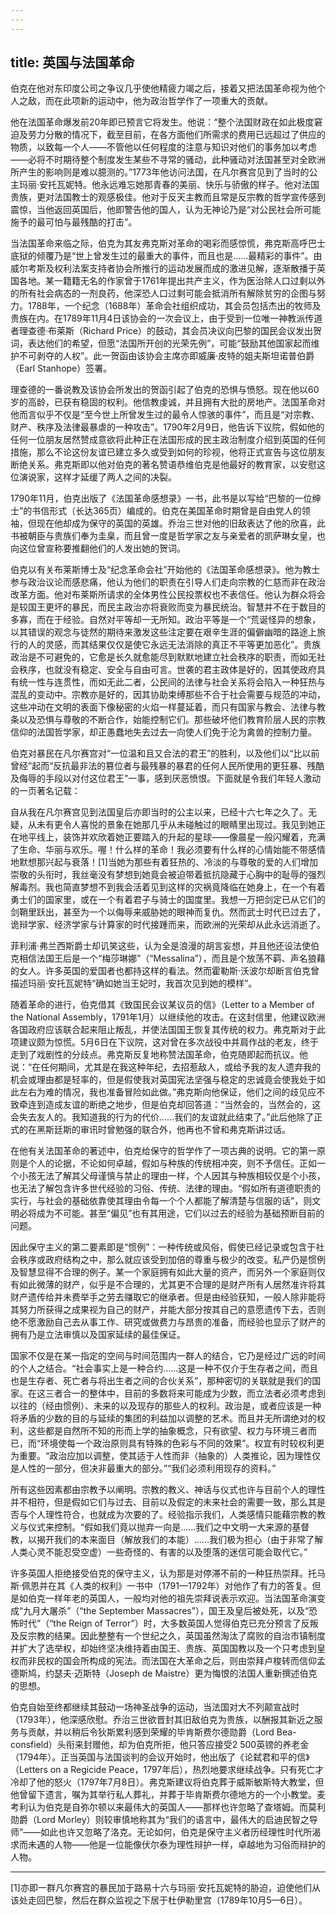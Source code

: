 ```yaml
---
---
---
```

title: 英国与法国革命
---




伯克在他对东印度公司之争议几乎使他精疲力竭之后，接着又把法国革命视为他个人之敌，而在此项新的运动中，他为政治哲学作了一项重大的贡献。

他在法国革命爆发前20年即已预言它将发生。他说：“整个法国财政在如此极度窘迫及劳力分散的情况下，截至目前，在各方面他们所需求的费用已远超过了供应的物质，以致每一个人——不管他以任何程度的注意与知识对他们的事务加以考虑——必将不时期待整个制度发生某些不寻常的骚动，此种骚动对法国甚至对全欧洲所产生的影响则是难以臆测的。”1773年他访问法国，在凡尔赛宫见到了当时的公主玛丽·安托瓦妮特。他永远难忘她那青春的美丽、快乐与骄傲的样子。他对法国贵族，更对法国教士的观感极佳。他对于反天主教而且常是反宗教的哲学宣传感到震惊，当他返回英国后，他即警告他的国人，认为无神论乃是“对公民社会所可能施予的最可怕与最残酷的打击”。

当法国革命来临之际，伯克为其友弗克斯对革命的喝彩而感惊慌，弗克斯高呼巴士底狱的倾覆乃是“世上曾发生过的最重大的事件，而且也是……最精彩的事件”。由威尔考斯及权利法案支持者协会所推行的运动发展而成的激进见解，逐渐散播于英国各地。某一籍籍无名的作家曾于1761年提出共产主义，作为医治除人口过剩以外的所有社会病态的一剂良药，他深恐人口过剩可能会抵消所有解除贫穷的企图与努力。1788年，一个纪念（1688年）革命会社组织成功，其会员包括杰出的牧师及贵族在内。在1789年11月4日该协会的一次会议上，由于受到一位唯一神教派传道者理查德·布莱斯（Richard Price）的鼓动，其会员决议向巴黎的国民会议发出贺词，表达他们的希望，但愿“法国所开创的光荣先例”，可能“鼓励其他国家起而维护不可剥夺的人权”。此一贺函由该协会主席亦即威廉·皮特的姐夫斯坦诺普伯爵（Earl Stanhope）签署。

理查德的一番说教及该协会所发出的贺函引起了伯克的恐惧与愤怒。现在他以60岁的高龄，已获有稳固的权利。他信教虔诚，并且拥有大批的房地产。法国革命对他而言似乎不仅是“至今世上所曾发生过的最令人惊骇的事件”，而且是“对宗教、财产、秩序及法律最暴虐的一种攻击”。1790年2月9日，他告诉下议院，假如他的任何一位朋友居然赞成意欲将此种正在法国形成的民主政治制度介绍到英国的任何措施，那么不论这份友谊已建立多久或受到如何的珍视，他将正式宣告与这位朋友断绝关系。弗克斯即以他对伯克的著名赞语恭维伯克是他最好的教育家，以安慰这位演说家，这样才延缓了两人之间的决裂。

1790年11月，伯克出版了《法国革命感想录》一书，此书是以写给“巴黎的一位绅士”的书信形式（长达365页）编成的。伯克在美国革命时期曾是自由党人的领袖，但现在他却成为保守的英国的英雄。乔治三世对他的旧敌表达了他的欣喜，此书被朝臣与贵族们奉为圭臬，而且曾一度是哲学家之友与亲爱者的凯萨琳女皇，也向这位曾宣称要推翻他们的人发出她的贺词。

伯克以有关布莱斯博士及“纪念革命会社”开始他的《法国革命感想录》。他为教士参与政治议论而感悲痛，他认为他们的职责在引导人们走向宗教的仁慈而非在政治改革方面。他对布莱斯所请求的全体男性公民投票权也不表信任。他认为群众将会是较国王更坏的暴民，而民主政治亦将衰败而变为暴民统治。智慧并不在于数目的多寡，而在于经验。自然对平等却一无所知。政治平等是一个“荒诞怪异的想象，以其错误的观念与徒然的期待来激发这些注定要在艰辛生涯的偏僻幽暗的路途上旅行的人的灵感，而其结果仅仅是使它永远无法消除的真正不平等更加恶化”。贵族政治是不可避免的，它愈是长久就愈能尽到默默地建立社会秩序的职责，而如无社会秩序，也就没有稳定、安全与自由可言。世袭的君主政体是好的，因其使政府具有统一性与连贯性，而如无此二者，公民间的法律与社会关系将会陷入一种狂热与混乱的变动中。宗教亦是好的，因其协助束缚那些不合于社会需要与规范的冲动，这些冲动在文明的表面下像秘密的火焰一样蔓延着，而只有国家与教会、法律与教条以及恐惧与尊敬的不断合作，始能控制它们。那些破坏他们教育阶层人民的宗教信仰的法国哲学家，却正愚蠢地失去过去一向使人们免于沦为禽兽的控制力量。

伯克对暴民在凡尔赛宫对“一位温和且又合法的君王”的胜利，以及他们以“比以前曾经”起而“反抗最非法的篡位者与最残暴的暴君的任何人民所使用的更狂暴、残酷及侮辱的手段以对付这位君王”一事，感到厌恶愤恨。下面就是令我们年轻人激动的一页著名记载：

自从我在凡尔赛宫见到法国皇后亦即当时的公主以来，已经十六七年之久了。无疑，从未有更令人喜悦的景象在她那几乎从未碰触过的眼睛里出现过。我见到她正在地平线上，装饰并欢欣着她正要踏入的升起的星球——像晨星一般闪耀着，充满了生命、华丽与欢乐。喔！什么样的革命！我必须要有什么样的心情始能不带感情地默想那兴起与衰落！[1]当她为那些有着狂热的、冷淡的与尊敬的爱的人们增加崇敬的头衔时，我丝毫没有梦想到她竟会被迫带着抵抗隐藏于心胸中的耻辱的强烈解毒剂。我也简直梦想不到我会活着见到这样的灾祸竟降临在她身上，在一个有着勇士们的国家里，或在一个有着君子与骑士的国度里。我想一万把剑定已从它们的剑鞘里跃出，甚至为一个以侮辱来威胁她的眼神而复仇。然而武士时代已过去了，诡辩学家、经济学家与计算家的时代接踵而来，而欧洲的光荣却从此永远消逝了。



菲利浦·弗兰西斯爵士却讥笑这些，认为全是浪漫的胡言妄想，并且他还设法使伯克相信法国王后是一个“梅莎琳娜”（“Messalina”），而且是个放荡不羁、声名狼藉的女人。许多英国的爱国者也都持这样的看法。然而霍勒斯·沃波尔却断言伯克曾描述玛丽·安托瓦妮特“确如她当王妃时，我首次见到她的模样”。

随着革命的进行，伯克借其《致国民会议某议员的信》（Letter to a Member of the National Assembly，1791年1月）以继续他的攻击。在这封信里，他建议欧洲各国政府应该联合起来阻止叛乱，并使法国国王恢复其传统的权力。弗克斯对于此项建议颇为惊慌。5月6日在下议院，这对曾在多次战役中并肩作战的老友，终于走到了戏剧性的分歧点。弗克斯反复地称赞法国革命，伯克随即起而抗议。他说：“在任何期间，尤其是在我这种年纪，去招惹敌人，或给予我的友人遗弃我的机会或理由都是轻率的，但是假使我对英国宪法坚强与稳定的忠诚竟会使我处于如此左右为难的情况，我也准备冒险如此做。”弗克斯向他保证，他们之间的歧见应不致牵连到造成友谊的断绝之地步，但是伯克却回答道：“当然会的，当然会的，这会失去友人的。我知道我的行为的代价……我们的友谊就此结束了。”此后他除了正式的在黑斯廷斯的审讯时曾勉强的联合外，他再也不曾和弗克斯讲过话。

在他有关法国革命的著述中，伯克给保守的哲学作了一项古典的说明。它的第一原则是个人的论据，不论如何卓越，假如与种族的传统相冲突，则不予信任。正如一个小孩无法了解其父母谨慎与禁止的理由一样，个人因其与种族相较仅是个小孩，也无法了解包含许多世代经验的习俗、传统、法律的理由。“假如所有道德职责的实行，与社会的基础依靠使其理由令每一个个人都能了解清楚与信服的话”，则文明必将成为不可能。甚至“偏见”也有其用途，它们以过去的经验为基础预断目前的问题。

因此保守主义的第二要素即是“惯例”：一种传统或风俗，假使已经记录或包含于社会秩序或政府结构之中，那么就应该受到加倍的尊重与极少的改变。私产仍是惯例及智慧显得不合理的例子。某一个家庭拥有如此大量的资产，而另外一个家庭则仅有如此微薄的财产，似乎是不合理的，尤其更不合理的是财产所有人居然准许将其财产遗传给并未费举手之劳去赚取它的继承者。但是由经验获知，一般人除非能将其努力所获得之成果视为自己的财产，并能大部分按其自己的意愿遗传下去，否则绝不愿激励自己去从事工作、研究或做费力与昂贵的准备，而经验也显示了财产的拥有乃是立法审慎以及国家延续的最佳保证。

国家不仅是在某一指定的空间与时间范围内一群人的结合，它乃是经过广远的时间的个人之结合。“社会事实上是一种合约……这是一种不仅介于生存者之间，而且也是生存者、死亡者与将出生者之间的合伙关系”，那种密切的关联就是我们的国家。在这三者合一的整体中，目前的多数将来可能成为少数，而立法者必须考虑到以往的（经由惯例）、未来的以及现存的那些人的权利。政治是，或者应该是一种将矛盾的少数的目的与延续的集团的利益加以调整的艺术。而且并无所谓绝对的权利，这些都是自然所不知的形而上学的抽象概念，只有欲望、权力与环境三者而已，而“环境使每一个政治原则具有特殊的色彩与不同的效果”。权宜有时较权利更为重要。“政治应加以调整，使其适于人性而非（抽象的）人类推论，因为理性仅是人性的一部分，但决非最重大的部分。”“我们必须利用现存的资料。”

所有这些因素都由宗教予以阐明。宗教的教义、神话与仪式也许与目前个人的理性并不相符，但是假如它们与过去、目前以及假定的未来社会的需要一致，那么其是否与个人理性符合，也就成为次要的了。经验指示我们，人类感情只能藉宗教的教义与仪式来控制。“假如我们竟以抛弃一向是……我们之中文明一大来源的基督教，以揭开我们的本来面目（解放我们的本能）……我们极为担心（由于非常了解人类心灵不能忍受空虚）一些奇怪的、有害的以及堕落的迷信可能会取代它。”

许多英国人拒绝接受伯克的保守主义，认为那是对停滞不前的一种狂热崇拜。托马斯·佩恩并在其《人类的权利》一书中（1791—1792年）对他作了有力的答复。但是如伯克一样年老的英国人，一般均对他的祖先崇拜说表示欢迎。当法国革命演变成“九月大屠杀”（“the September Massacres”），国王及皇后被处死，以及“恐怖时代”（“the Reign of Terror”）时，大多数英国人觉得伯克已充分预言了反叛及反宗教的结果。因此整整有一个世纪之久，英国虽然淘汰了腐败的自治市镇制度并扩大了选举权，却始终坚决维持着由国王、贵族、英国国教以及一个只考虑到皇权而非民权的国会所构成的宪法。而法国在大革命之后，则由崇拜卢梭转而信仰孟德斯鸠，约瑟夫·迈斯特（Joseph de Maistre）更为悔恨的法国人重新撰述伯克的思想。

伯克自始至终都继续其鼓动一场神圣战争的运动，当法国对大不列颠宣战时（1793年），他深感欣慰。乔治三世欲晋封其旧敌伯克为贵族，以酬报其新近之服务与贡献，并以稍后令狄斯累利感到荣耀的毕肯斯费尔德勋爵（Lord Bea-consfield）头衔来封赠他，却为伯克所拒，他只答应接受2 500英镑的养老金（1794年）。正当英国与法国谈判的会议开始时，他出版了《论弑君和平的信》（Letters on a Regicide Peace，1797年后），热烈地要求继续战争。只有死亡才冷却了他的怒火（1797年7月8日）。弗克斯建议将伯克葬于威斯敏斯特大教堂，但他曾留下遗言，嘱为其举行私人葬礼，并葬于毕肯斯费尔德地方的一个小教堂。麦考利认为伯克是自弥尔顿以来最伟大的英国人——那样也许忽略了查塔姆。而莫利勋爵（Lord Morley）则较审慎地称其为“我们的语言中，最伟大的启迪民智之导师”——如此也许又忽略了洛克。无论如何，伯克是保守主义者历经理性时代所渴求而未遇的人物——他是一位能像伏尔泰为理性辩护一样，卓越地为习俗而辩护的人物。



* * *



[1]亦即一群凡尔赛宫的暴民加于路易十六与玛丽·安托瓦妮特的胁迫，迫使他们从该处走回巴黎，然后在群众监视之下居于杜伊勒里宫（1789年10月5—6日）。